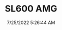---
width: 2667
height: 4000
title: SL600 AMG
description: Mercedes-Benz SL600 in Dripping Springs, TX
date: 7/25/2022 5:26:44 AM
cameraMake: Sony
cameraModel: ILCE-7M3
lens: ZEISS Batis 1.8/85
settingsfStop: f/1.8
settingsISO: ISO 160
settingsShutter: 1/100
settingsFocalLength: 85 mm
---